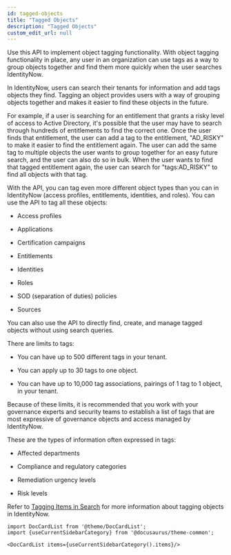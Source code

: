 ```yaml
---
id: tagged-objects
title: "Tagged Objects"
description: "Tagged Objects"
custom_edit_url: null
---
```




Use this API to implement object tagging functionality. 
With object tagging functionality in place, any user in an organization can use tags as a way to group objects together and find them more quickly when the user searches IdentityNow. 

In IdentityNow, users can search their tenants for information and add tags objects they find.
Tagging an object provides users with a way of grouping objects together and makes it easier to find these objects in the future. 

For example, if a user is searching for an entitlement that grants a risky level of access to Active Directory, it's possible that the user may have to search through hundreds of entitlements to find the correct one. 
Once the user finds that entitlement, the user can add a tag to the entitlement, "AD_RISKY" to make it easier to find the entitlement again.
The user can add the same tag to multiple objects the user wants to group together for an easy future search, and the user can also do so in bulk.
When the user wants to find that tagged entitlement again, the user can search for "tags:AD_RISKY" to find all objects with that tag. 

With the API, you can tag even more different object types than you can in IdentityNow (access profiles, entitlements, identities, and roles). 
You can use the API to tag all these objects:

- Access profiles 

- Applications 

- Certification campaigns

- Entitlements

- Identities 

- Roles 

- SOD (separation of duties) policies

- Sources 

You can also use the API to directly find, create, and manage tagged objects without using search queries. 

There are limits to tags: 

- You can have up to 500 different tags in your tenant.

- You can apply up to 30 tags to one object. 

- You can have up to 10,000 tag associations, pairings of 1 tag to 1 object, in your tenant. 

Because of these limits, it is recommended that you work with your governance experts and security teams to establish a list of tags that are most expressive of governance objects and access managed by IdentityNow. 

These are the types of information often expressed in tags: 

- Affected departments

- Compliance and regulatory categories 

- Remediation urgency levels 

- Risk levels 

Refer to [Tagging Items in Search](https://documentation.sailpoint.com/saas/help/search/index.html?h=tags#tagging-items-in-search) for more information about tagging objects in IdentityNow.




```mdx-code-block
import DocCardList from '@theme/DocCardList';
import {useCurrentSidebarCategory} from '@docusaurus/theme-common';

<DocCardList items={useCurrentSidebarCategory().items}/>
```
      